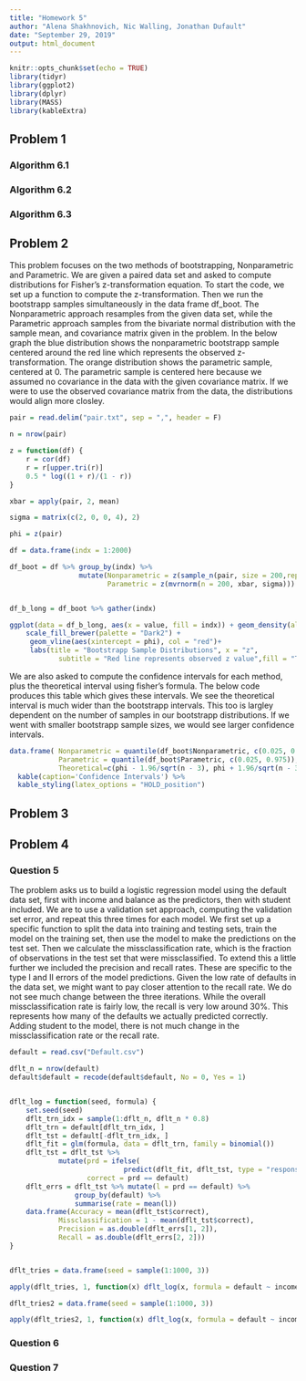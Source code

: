 ```yaml
---
title: "Homework 5"
author: "Alena Shakhnovich, Nic Walling, Jonathan Dufault"
date: "September 29, 2019"
output: html_document
---
```


```r
knitr::opts_chunk$set(echo = TRUE)
library(tidyr)
library(ggplot2)
library(dplyr)
library(MASS)
library(kableExtra)
```

## Problem 1

### Algorithm 6.1


### Algorithm 6.2


### Algorithm 6.3


## Problem 2
This problem focuses on the two methods of bootstrapping, Nonparametric and Parametric.  We are given a paired data set and asked to compute distributions for Fisher's z-transformation equation.  To start the code, we set up a function to compute the z-transformation.  Then we run the bootstrapp samples simultaneously in the data frame df_boot.  The Nonparametric approach resamples from the given data set, while the Parametric approach samples from the bivariate normal distribution with the sample mean, and covariance matrix given in the problem.  In the below graph the blue distribution shows the nonparametric bootstrapp sample centered around the red line which represents the observed z-transformation.  The orange distribution shows the parametric sample, centered at 0.  The parametric sample is centered here because we assumed no covariance in the data with the given covariance matrix.  If we were to use the observed covariance matrix from the data, the distributions would align more closley.

```r

pair = read.delim("pair.txt", sep = ",", header = F)

n = nrow(pair)

z = function(df) {
    r = cor(df)
    r = r[upper.tri(r)]
    0.5 * log((1 + r)/(1 - r))
}

xbar = apply(pair, 2, mean)

sigma = matrix(c(2, 0, 0, 4), 2)

phi = z(pair)

df = data.frame(indx = 1:2000)

df_boot = df %>% group_by(indx) %>%
                 mutate(Nonparametric = z(sample_n(pair, size = 200,replace = T)),
                        Parametric = z(mvrnorm(n = 200, xbar, sigma)))


df_b_long = df_boot %>% gather(indx)

ggplot(data = df_b_long, aes(x = value, fill = indx)) + geom_density(alpha = 0.75) + 
    scale_fill_brewer(palette = "Dark2") +
     geom_vline(aes(xintercept = phi), col = "red")+
     labs(title = "Bootstrapp Sample Distributions", x = "z",
            subtitle = "Red line represents observed z value",fill = "Type")
```


We are also asked to compute the confidence intervals for each method, plus the theoretical interval using fisher's formula.  The below code produces this table which gives these intervals.  We see the theoretical interval is much wider than the bootstrapp intervals.  This too is largley dependent on the number of samples in our bootstrapp distributions.  If we went with smaller bootstrapp sample sizes, we would see larger confidence intervals.

```r
data.frame( Nonparametric = quantile(df_boot$Nonparametric, c(0.025, 0.975)),
            Parametric = quantile(df_boot$Parametric, c(0.025, 0.975)),
            Theoretical=c(phi - 1.96/sqrt(n - 3), phi + 1.96/sqrt(n - 3))) %>%
  kable(caption='Confidence Intervals') %>%
  kable_styling(latex_options = "HOLD_position")
```

## Problem 3

## Problem 4

### Question 5
The problem asks us to build a logistic regression model using the default data set, first with income and balance as the predictors, then with student included.  We are to use a validation set approach, computing the validation set error, and repeat this three times for each model.  We first set up a specific function to split the data into training and testing sets, train the model on the training set, then use the model to make the predictions on the test set.  Then we calculate the missclassification rate, which is the fraction of observations in the test set that were missclassified.  To extend this a little further we included the precision and recall rates.  These are specific to the type I and II errors of the model predictions.  Given the low rate of defaults in the data set, we might want to pay closer attention to the recall rate.  We do not see much change between the three iterations.  While the overall missclassification rate is fairly low, the recall is very low around 30%.  This represents how many of the defaults we actually predicted correctly.  Adding student to the model, there is not much change in the missclassification rate or the recall rate.

```r

default = read.csv("Default.csv")

dflt_n = nrow(default)
default$default = recode(default$default, No = 0, Yes = 1)


dflt_log = function(seed, formula) {
    set.seed(seed)
    dflt_trn_idx = sample(1:dflt_n, dflt_n * 0.8)
    dflt_trn = default[dflt_trn_idx, ]
    dflt_tst = default[-dflt_trn_idx, ]
    dflt_fit = glm(formula, data = dflt_trn, family = binomial())
    dflt_tst = dflt_tst %>%
            mutate(prd = ifelse(
                            predict(dflt_fit, dflt_tst, type = "response") > 0.5, 1, 0),
                   correct = prd == default)
    dflt_errs = dflt_tst %>% mutate(l = prd == default) %>%
                group_by(default) %>% 
                summarise(rate = mean(l))
    data.frame(Accuracy = mean(dflt_tst$correct),
            Missclassification = 1 - mean(dflt_tst$correct),
            Precision = as.double(dflt_errs[1, 2]), 
            Recall = as.double(dflt_errs[2, 2]))
}


dflt_tries = data.frame(seed = sample(1:1000, 3))

apply(dflt_tries, 1, function(x) dflt_log(x, formula = default ~ income + balance)) 

dflt_tries2 = data.frame(seed = sample(1:1000, 3))

apply(dflt_tries2, 1, function(x) dflt_log(x, formula = default ~ income + balance + student)) 
```

### Question 6

### Question 7

